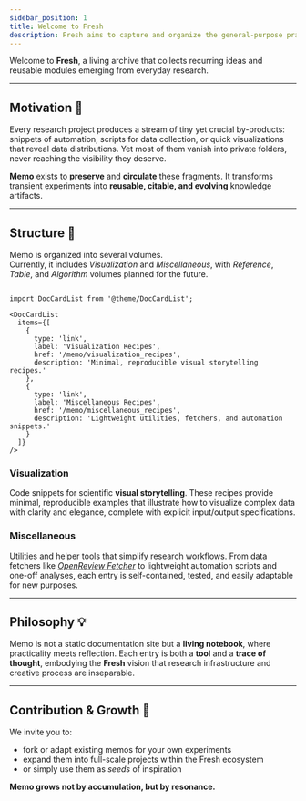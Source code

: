 ```yaml
---
sidebar_position: 1
title: Welcome to Fresh
description: Fresh aims to capture and organize the general-purpose practical tools, reusable visualization methods, and other relevant resources involved in daily scientific research activities, facilitating more efficient research workflows.
---
```


Welcome to **Fresh**, a living archive that collects recurring ideas and reusable modules emerging from everyday research.

---

## Motivation 🌿

Every research project produces a stream of tiny yet crucial by-products: snippets of automation, scripts for data collection, or quick visualizations that reveal data distributions.
Yet most of them vanish into private folders, never reaching the visibility they deserve.

**Memo** exists to **preserve** and **circulate** these fragments.
It transforms transient experiments into **reusable, citable, and evolving** knowledge artifacts.

---

## Structure 🧩

Memo is organized into several volumes.  
Currently, it includes *Visualization* and *Miscellaneous*, with *Reference*, *Table*, and *Algorithm* volumes planned for the future.


```mdx-code-block

import DocCardList from '@theme/DocCardList';

<DocCardList
  items={[
    {
      type: 'link',
      label: 'Visualization Recipes',
      href: '/memo/visualization_recipes',
      description: 'Minimal, reproducible visual storytelling recipes.'
    },
    {
      type: 'link',
      label: 'Miscellaneous Recipes',
      href: '/memo/miscellaneous_recipes',
      description: 'Lightweight utilities, fetchers, and automation snippets.'
    }
  ]}
/>

```

### Visualization
Code snippets for scientific **visual storytelling**.
These recipes provide minimal, reproducible examples that illustrate how to visualize complex data with clarity and elegance, complete with explicit input/output specifications.

### Miscellaneous
Utilities and helper tools that simplify research workflows.
From data fetchers like *[OpenReview Fetcher](./miscellaneous_recipes/openreview_fetcher)* to lightweight automation scripts and one-off analyses, each entry is self-contained, tested, and easily adaptable for new purposes.

---

## Philosophy 💡

Memo is not a static documentation site but a **living notebook**, where practicality meets reflection.
Each entry is both a **tool** and a **trace of thought**, embodying the **Fresh** vision that research infrastructure and creative process are inseparable.

---

## Contribution & Growth 🤝

We invite you to:

- fork or adapt existing memos for your own experiments
- expand them into full-scale projects within the Fresh ecosystem
- or simply use them as _seeds_ of inspiration

**Memo grows not by accumulation, but by resonance.**
